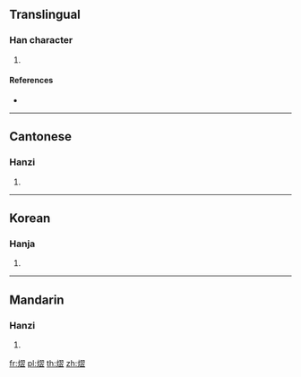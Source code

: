==Translingual==

===Han character===
{{Han char|rn=86|rad=火|as=11|sn=15|four=97818|canj=FSMT}}

# {{defn|Han|sort=火11}}

====References====
* {{Han ref|kx=0680.310|dkj=19342|dj=1092.080|hdz=32230.040|uh=71A4|ud=29092|bh=E66D|bd=58989}}

----

==Cantonese==

===Hanzi===
{{yue-hanzi|jyut=|y=yap1}}

# {{defn|lang=yue|sort=火11}}

----

==Korean==

===Hanja===
{{ko-hanja|hangeul=익|eumhun=|rv=ik|mr=ik|y=ik}}

# {{defn|lang=ko|sort=火11}}

----

==Mandarin==

===Hanzi===
{{cmn-hanzi|pin=[[yì]] ([[yi4]])|wg=i<sup>4</sup>}}

# {{defn|lang=cmn|sort=火11}}

[[fr:熤]]
[[pl:熤]]
[[th:熤]]
[[zh:熤]]